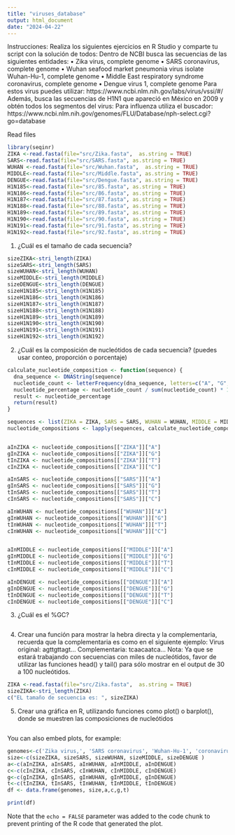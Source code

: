 ```yaml
---
title: "viruses_database"
output: html_document
date: "2024-04-22"
---
```


Instrucciones: Realiza los siguientes ejercicios en R Studio y comparte tu script con la solución de
todos:
Dentro de NCBI busca las secuencias de las siguientes entidades:
• Zika virus, complete genome
• SARS coronavirus, complete genome
• Wuhan seafood market pneumonia virus isolate Wuhan-Hu-1, complete genome
• Middle East respiratory syndrome coronavirus, complete genome
• Dengue virus 1, complete genome
Para estos virus puedes utilizar: https://www.ncbi.nlm.nih.gov/labs/virus/vssi/#/
Además, busca las secuencias de H1N1 que apareció en México en 2009 y obtén todos los
segmentos del virus:
Para influenza utiliza el buscador:
https://www.ncbi.nlm.nih.gov/genomes/FLU/Database/nph-select.cgi?go=database


Read files
```r
library(seqinr)
ZIKA <-read.fasta(file="src/Zika.fasta",  as.string = TRUE)
SARS<-read.fasta(file="src/SARS.fasta", as.string = TRUE)
WUHAN <-read.fasta(file="src/Wuhan.fasta",  as.string = TRUE)
MIDDLE<-read.fasta(file="src/Middle.fasta", as.string = TRUE)
DENGUE<-read.fasta(file="src/Dengue.fasta", as.string = TRUE)
H1N185<-read.fasta(file="src/85.fasta", as.string = TRUE)
H1N186<-read.fasta(file="src/86.fasta", as.string = TRUE)
H1N187<-read.fasta(file="src/87.fasta", as.string = TRUE)
H1N188<-read.fasta(file="src/88.fasta", as.string = TRUE)
H1N189<-read.fasta(file="src/89.fasta", as.string = TRUE)
H1N190<-read.fasta(file="src/90.fasta", as.string = TRUE)
H1N191<-read.fasta(file="src/91.fasta", as.string = TRUE)
H1N192<-read.fasta(file="src/92.fasta", as.string = TRUE)

```

1. ¿Cuál es el tamaño de cada secuencia?
```r
sizeZIKA<-stri_length(ZIKA)
sizeSARS<-stri_length(SARS)
sizeWUHAN<-stri_length(WUHAN)
sizeMIDDLE<-stri_length(MIDDLE)
sizeDENGUE<-stri_length(DENGUE)
sizeH1N185<-stri_length(H1N185)
sizeH1N186<-stri_length(H1N186)
sizeH1N187<-stri_length(H1N187)
sizeH1N188<-stri_length(H1N188)
sizeH1N189<-stri_length(H1N189)
sizeH1N190<-stri_length(H1N190)
sizeH1N191<-stri_length(H1N191)
sizeH1N192<-stri_length(H1N192)

```

2. ¿Cuál es la composición de nucleótidos de cada secuencia? (puedes usar conteo, proporción o
porcentaje)

```r
calculate_nucleotide_composition <- function(sequence) {
  dna_sequence <- DNAString(sequence)
  nucleotide_count <- letterFrequency(dna_sequence, letters=c("A", "G", "T", "C"))
  nucleotide_percentage <- nucleotide_count / sum(nucleotide_count) * 100
  result <- nucleotide_percentage
  return(result)
}

sequences <- list(ZIKA = ZIKA, SARS = SARS, WUHAN = WUHAN, MIDDLE = MIDDLE, DENGUE = DENGUE)
nucleotide_compositions <- lapply(sequences, calculate_nucleotide_composition)


aInZIKA <- nucleotide_compositions[["ZIKA"]]["A"]
gInZIKA <- nucleotide_compositions[["ZIKA"]]["G"]
tInZIKA <- nucleotide_compositions[["ZIKA"]]["T"]
cInZIKA <- nucleotide_compositions[["ZIKA"]]["C"]

aInSARS <- nucleotide_compositions[["SARS"]]["A"]
gInSARS <- nucleotide_compositions[["SARS"]]["G"]
tInSARS <- nucleotide_compositions[["SARS"]]["T"]
cInSARS <- nucleotide_compositions[["SARS"]]["C"]

aInWUHAN <- nucleotide_compositions[["WUHAN"]]["A"]
gInWUHAN <- nucleotide_compositions[["WUHAN"]]["G"]
tInWUHAN <- nucleotide_compositions[["WUHAN"]]["T"]
cInWUHAN <- nucleotide_compositions[["WUHAN"]]["C"]


aInMIDDLE <- nucleotide_compositions[["MIDDLE"]]["A"]
gInMIDDLE <- nucleotide_compositions[["MIDDLE"]]["G"]
tInMIDDLE <- nucleotide_compositions[["MIDDLE"]]["T"]
cInMIDDLE <- nucleotide_compositions[["MIDDLE"]]["C"]

aInDENGUE <- nucleotide_compositions[["DENGUE"]]["A"]
gInDENGUE <- nucleotide_compositions[["DENGUE"]]["G"]
tInDENGUE <- nucleotide_compositions[["DENGUE"]]["T"]
cInDENGUE <- nucleotide_compositions[["DENGUE"]]["C"]

```

3. ¿Cuál es el %GC?

```r
```
4. Crear una función para mostrar la hebra directa y la complementaria, recuerda que la
complementaria es como en el siguiente ejemplo:
Virus original: agttgttagt...
Complementaria: tcaacaatca...
Nota: Ya que se estará trabajando con secuencias con miles de nucleótidos, favor de utilizar las
funciones head() y tail() para sólo mostrar en el output de 30 a 100 nucleótidos.


```r

ZIKA <-read.fasta(file="src/Zika.fasta",  as.string = TRUE)
sizeZIKA<-stri_length(ZIKA)
c("EL tamaño de secuencia es: ", sizeZIKA)
```
5. Crear una gráfica en R, utilizando funciones como plot() o barplot(), donde se muestren las
composiciones de nucleótidos

```r

```


You can also embed plots, for example:

```r
genomes<-c('Zika virus,', 'SARS coronavirus', 'Wuhan-Hu-1', 'coronavirus', 'Dengue virus 1')
size<-c(sizeZIKA, sizeSARS, sizeWUHAN, sizeMIDDLE, sizeDENGUE )
a<-c(aInZIKA, aInSARS, aInWUHAN, aInMIDDLE, aInDENGUE)
c<-c(cInZIKA, cInSARS, cInWUHAN, cInMIDDLE, cInDENGUE)
g<-c(gInZIKA, gInSARS, gInWUHAN, gInMIDDLE, gInDENGUE)
t<-c(tInZIKA, tInSARS, tInWUHAN, tInMIDDLE, tInDENGUE)
df <- data.frame(genomes, size,a,c,g,t)

print(df)
```

Note that the `echo = FALSE` parameter was added to the code chunk to prevent printing of the R code that generated the plot.
